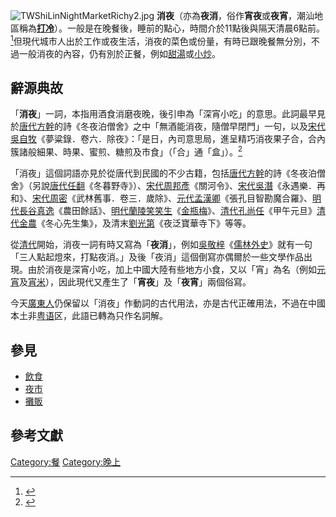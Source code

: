 {{餐}}
[[File:TWShiLinNightMarketRichy2.jpg|thumb]]
'''消夜'''（亦為'''夜消'''，俗作'''宵夜'''或'''夜宵'''，潮汕地區稱為'''[[潮州打冷|打冷]]'''）。一般是在晚餐後，睡前的點心，時間介於11點後與隔天清晨6點前。<ref>{{Cite web |url=http://dict.revised.moe.edu.tw/cgi-bin/newDict/dict.sh?idx=dict.idx&cond=%AE%F8%A9%5D&pieceLen=50&fld=1&cat=&imgFont=1 |title=消夜 |access-date=2011-04-09 |archive-date=2015-06-04 |archive-url=https://web.archive.org/web/20150604034950/http://dict.revised.moe.edu.tw/cgi-bin/newDict/dict.sh?idx=dict.idx&cond=%AE%F8%A9%5D&pieceLen=50&fld=1&cat=&imgFont=1 |dead-url=yes }}</ref>但現代城市人出於工作或夜生活，消夜的菜色或份量，有時已跟晚餐無分別，不過一般消夜的內容，仍有別於正餐，例如[[甜湯|甜湯]]或[[小炒|小炒]]。

==辭源典故==
「'''消夜'''」一詞，本指用酒食消磨夜晚，後引申為「深宵小吃」的意思。此詞最早見於[[唐代|唐代]][[方干|方幹]]的詩《冬夜泊僧舍》之中「無酒能消夜，隨僧早閉門」一句，以及[[宋代|宋代]][[吳自牧|吳自牧]]《夢粱錄．卷六．除夜》：「是日，內司意思局，進呈精巧消夜果子合，合內簇諸般細果、時果、蜜煎、糖煎及市食」（「合」通「盒」）。<ref>{{Cite web|url=http://dict.revised.moe.edu.tw/cgi-bin/cbdic/gsweb.cgi?o=dcbdic&searchid=Z00000106423|title=消夜(xiāo yè)|accessdate=2018-04-16|author=教育部重編國語辭典修訂本|date=|publisher=中華民國教育部|archive-date=2020-12-24|archive-url=https://web.archive.org/web/20201224133735/http://dict.revised.moe.edu.tw/cgi-bin/cbdic/gsweb.cgi?o=dcbdic&searchid=Z00000106423|dead-url=no}}</ref>

「消夜」這個詞語亦見於從唐代到民國的不少古籍，包括[[唐代|唐代]][[方干|方幹]]的詩《冬夜泊僧舍》（另說[[唐代|唐代]][[任翻|任翻]]《冬暮野寺》）、[[宋代|宋代]][[周邦彥|周邦彥]]《關河令》、[[宋代|宋代]][[吳潛|吳潛]]《永遇樂．再和》、[[宋代|宋代]][[周密|周密]]《武林舊事．卷三．歲除》、[[元代|元代]][[孟漢卿|孟漢卿]]《張孔目智勘魔合羅》、[[明代|明代]][[長谷真逸|長谷真逸]]《農田餘話》、[[明代|明代]][[蘭陵笑笑生|蘭陵笑笑生]]《[[金瓶梅|金瓶梅]]》、[[清代|清代]][[孔尚任|孔尚任]]《甲午元旦》[[清代|清代]][[金農|金農]]《冬心先生集》，及清末[[劉光第|劉光第]]《夜泛寶華寺下》等等。

從[[清代|清代]]開始，消夜一詞有時又寫為「'''夜消'''」，例如[[吳敬梓|吳敬梓]]《[[儒林外史|儒林外史]]》就有一句「三人點起燈來，打點夜消。」及後「夜消」這個倒寫亦偶爾於一些文學作品出現。由於消夜是深宵小吃，加上中國大陸有些地方小食，又以「宵」為名（例如[[元宵|元宵]]及[[宵米|宵米]]），因此現代又產生了「'''宵夜'''」及「'''夜宵'''」兩個俗寫。

今天[[廣東人|廣東人]]仍保留以「消夜」作動詞的古代用法，亦是古代正確用法，不過在中國本土非[[粤语|粤语]]区，此語已轉為只作名詞解。

== 參見 ==
* [[飲食|飲食]]
* [[夜市|夜市]]
* [[攤販|攤販]]

==參考文獻==
{{reflist}}


[[Category:餐|Category:餐]]
[[Category:晚上|Category:晚上]]